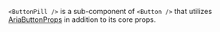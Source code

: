 `<ButtonPill />` is a sub-component of `<Button />` that utilizes [AriaButtonProps](https://react-spectrum.adobe.com/react-aria/useButton.html) in addition to its core props.